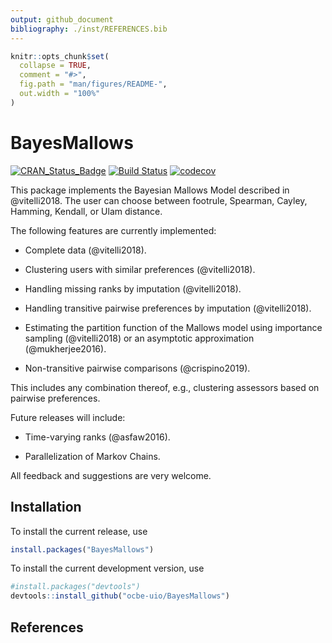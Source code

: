 ```yaml
---
output: github_document
bibliography: ./inst/REFERENCES.bib
---
```


<!-- README.md is generated from README.Rmd. Please edit that file -->

```r
knitr::opts_chunk$set(
  collapse = TRUE,
  comment = "#>",
  fig.path = "man/figures/README-",
  out.width = "100%"
)
```
# BayesMallows

[![CRAN_Status_Badge](http://www.r-pkg.org/badges/version/BayesMallows)](https://cran.r-project.org/package=BayesMallows)
[![Build Status](https://travis-ci.org/ocbe-uio/BayesMallows.svg?branch=master)](https://travis-ci.org/ocbe-uio/BayesMallows)
[![codecov](https://codecov.io/gh/ocbe-uio/BayesMallows/branch/master/graph/badge.svg)](https://codecov.io/gh/ocbe-uio/BayesMallows)

This package implements the Bayesian Mallows Model described in @vitelli2018. The user can choose between footrule, Spearman, Cayley, Hamming, Kendall, or Ulam distance. 

The following features are currently implemented:

- Complete data (@vitelli2018).

- Clustering users with similar preferences (@vitelli2018).

- Handling missing ranks by imputation (@vitelli2018).

- Handling transitive pairwise preferences by imputation (@vitelli2018).

- Estimating the partition function of the Mallows model using importance sampling (@vitelli2018) or an asymptotic approximation (@mukherjee2016).

- Non-transitive pairwise comparisons (@crispino2019).

This includes any combination thereof, e.g., clustering assessors based on pairwise preferences.

Future releases will include:

- Time-varying ranks (@asfaw2016).

- Parallelization of Markov Chains.

All feedback and suggestions are very welcome.

## Installation

To install the current release, use

```r
install.packages("BayesMallows")
```

To install the current development version, use

```r
#install.packages("devtools")
devtools::install_github("ocbe-uio/BayesMallows")
```


## References

